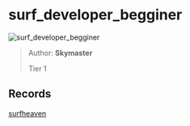 
# surf_developer_begginer

![surf_developer_begginer](https://raw.githubusercontent.com/Sayt123/SurfMapPics/Maps-and-bonuses/csgo/surf_developer_begginer.jpg)

> Author: **Skymaster**
>
> Tier 1

## Records

[surfheaven](https://surfheaven.eu/map/surf_developer_begginer)
